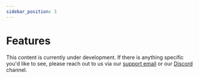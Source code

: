 ```yaml
---
sidebar_position: 3
---
```


# Features

This content is currently under development. If there is anything specific you'd like to see, please reach out to us via our [support email](https://customer.support.eyer.ai/servicedesk/customer/portal/1/create/1) or our [Discord](https://discord.gg/c2nuGEGPs2) channel.
